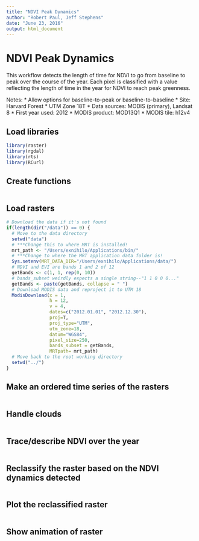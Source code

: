 ```yaml
---
title: "NDVI Peak Dynamics"
author: "Robert Paul, Jeff Stephens"
date: "June 23, 2016"
output: html_document
---
```

# NDVI Peak Dynamics

This workflow detects the length of time for NDVI to go from baseline to peak over the course of the year. Each pixel is classified with a value reflecting the length of time in the year for NDVI to reach peak greenness.

Notes:
 * Allow options for baseline-to-peak or baseline-to-baseline
 * Site: Harvard Forest
 * UTM Zone 18T
 * Data sources: MODIS (primary), Landsat 8
 * First year used: 2012
 * MODIS product: MOD13Q1
 * MODIS tile: h12v4

## Load libraries
```r
library(raster)
library(rgdal)
library(rts)
library(RCurl)
```

## Create functions
```r

```

## Load rasters
```r
# Download the data if it's not found
if(length(dir("/data")) == 0) {
  # Move to the data directory
  setwd("data")
  # ***Change this to where MRT is installed!
  mrt_path <- "/Users/exnihilo/Applications/bin/"
  # ***Change to where the MRT application data folder is!
  Sys.setenv(MRT_DATA_DIR="/Users/exnihilo/Applications/data/")
  # NDVI and EVI are bands 1 and 2 of 12
  getBands <- c(1, 1, rep(0, 10))
  # bands_subset weirdly expects a single string--"1 1 0 0 0..."
  getBands <- paste(getBands, collapse = " ")
  # Download MODIS data and reproject it to UTM 18
  ModisDownload(x = 1,
                h = 12,
                v = 4,
                dates=c("2012.01.01", "2012.12.30"),
                proj=T,
                proj_type="UTM",
                utm_zone=18,
                datum="WGS84",
                pixel_size=250,
                bands_subset = getBands,
                MRTpath= mrt_path)
  # Move back to the root working directory
  setwd("../")
}

```

## Make an ordered time series of the rasters
```r

```

## Handle clouds
```r

```

## Trace/describe NDVI over the year
```r

```

## Reclassify the raster based on the NDVI dynamics detected
```r

```

## Plot the reclassified raster
```r

```

## Show animation of raster
```r

```

